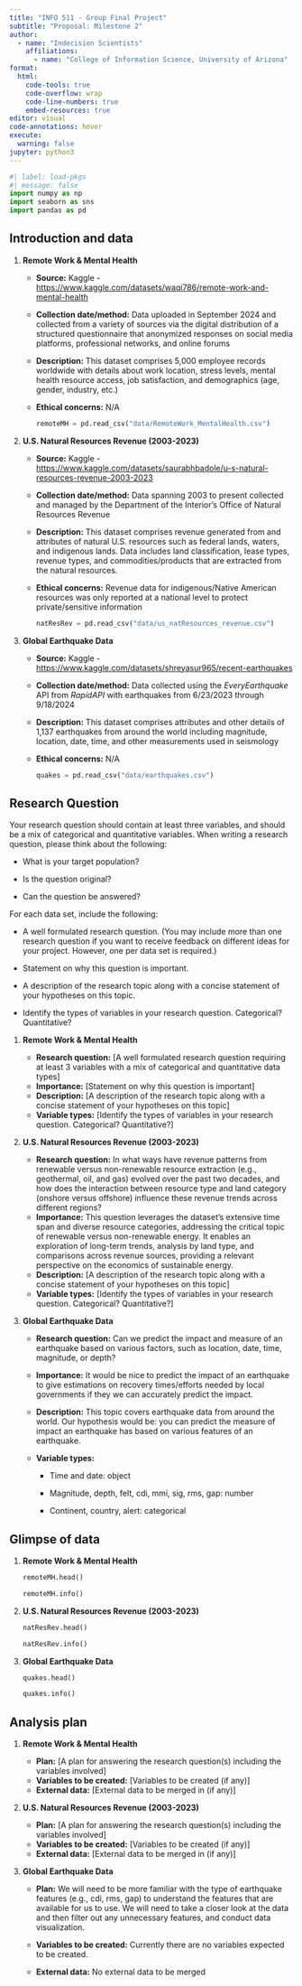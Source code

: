```yaml
---
title: "INFO 511 - Group Final Project"
subtitle: "Proposal: Milestone 2"
author: 
  - name: "Indecision Scientists"
    affiliations:
      - name: "College of Information Science, University of Arizona"
format:
  html:
    code-tools: true
    code-overflow: wrap
    code-line-numbers: true
    embed-resources: true
editor: visual
code-annotations: hover
execute:
  warning: false
jupyter: python3
---
```


```python
#| label: load-pkgs
#| message: false
import numpy as np
import seaborn as sns
import pandas as pd
```

## Introduction and data

1.  **Remote Work & Mental Health**

    -   **Source:** Kaggle - <https://www.kaggle.com/datasets/waqi786/remote-work-and-mental-health>

    -   **Collection date/method:** Data uploaded in September 2024 and collected from a variety of sources via the digital distribution of a structured questionnaire that anonymized responses on social media platforms, professional networks, and online forums

    -   **Description:** This dataset comprises 5,000 employee records worldwide with details about work location, stress levels, mental health resource access, job satisfaction, and demographics (age, gender, industry, etc.)

    -   **Ethical concerns:** N/A

        ```python
        remoteMH = pd.read_csv("data/RemoteWork_MentalHealth.csv")
        ```

2.  **U.S. Natural Resources Revenue (2003-2023)**

    -   **Source:** Kaggle - <https://www.kaggle.com/datasets/saurabhbadole/u-s-natural-resources-revenue-2003-2023>

    -   **Collection date/method:** Data spanning 2003 to present collected and managed by the Department of the Interior's Office of Natural Resources Revenue

    -   **Description:** This dataset comprises revenue generated from and attributes of natural U.S. resources such as federal lands, waters, and indigenous lands. Data includes land classification, lease types, revenue types, and commodities/products that are extracted from the natural resources.

    -   **Ethical concerns:** Revenue data for indigenous/Native American resources was only reported at a national level to protect private/sensitive information

        ```python
        natResRev = pd.read_csv("data/us_natResources_revenue.csv")
        ```

3.  **Global Earthquake Data**

    -   **Source:** Kaggle - <https://www.kaggle.com/datasets/shreyasur965/recent-earthquakes>

    -   **Collection date/method:** Data collected using the *EveryEarthquake* API from *RapidAPI* with earthquakes from 6/23/2023 through 9/18/2024

    -   **Description:** This dataset comprises attributes and other details of 1,137 earthquakes from around the world including magnitude, location, date, time, and other measurements used in seismology

    -   **Ethical concerns:** N/A

        ```python
        quakes = pd.read_csv("data/earthquakes.csv")
        ```

## Research Question

Your research question should contain at least three variables, and should be a mix of categorical and quantitative variables. When writing a research question, please think about the following:

-   What is your target population?

-   Is the question original?

-   Can the question be answered?

For each data set, include the following:

-   A well formulated research question. (You may include more than one research question if you want to receive feedback on different ideas for your project. However, one per data set is required.)

-   Statement on why this question is important.

-   A description of the research topic along with a concise statement of your hypotheses on this topic.

-   Identify the types of variables in your research question. Categorical? Quantitative?

1.  **Remote Work & Mental Health**

    -   **Research question:** \[A well formulated research question requiring at least 3 variables with a mix of categorical and quantitative data types\]
    -   **Importance:** \[Statement on why this question is important\]
    -   **Description:** \[A description of the research topic along with a concise statement of your hypotheses on this topic\]
    -   **Variable types:** \[Identify the types of variables in your research question. Categorical? Quantitative?\]

2.  **U.S. Natural Resources Revenue (2003-2023)**

    -   **Research question:** In what ways have revenue patterns from renewable versus non-renewable resource extraction (e.g., geothermal, oil, and gas) evolved over the past two decades, and how does the interaction between resource type and land category (onshore versus offshore) influence these revenue trends across different regions?
    -   **Importance:** This question leverages the dataset’s extensive time span and diverse resource categories, addressing the critical topic of renewable versus non-renewable energy. It enables an exploration of long-term trends, analysis by land type, and comparisons across revenue sources, providing a relevant perspective on the economics of sustainable energy.
    -   **Description:** \[A description of the research topic along with a concise statement of your hypotheses on this topic\]
    -   **Variable types:** \[Identify the types of variables in your research question. Categorical? Quantitative?\]

3.  **Global Earthquake Data**

    -   **Research question:** Can we predict the impact and measure of an earthquake based on various factors, such as location, date, time, magnitude, or depth?

    -   **Importance:** It would be nice to predict the impact of an earthquake to give estimations on recovery times/efforts needed by local governments if they we can accurately predict the impact.

    -   **Description:** This topic covers earthquake data from around the world. Our hypothesis would be: you can predict the measure of impact an earthquake has based on various features of an earthquake.

    -   **Variable types:**

        -   Time and date: object

        -   Magnitude, depth, felt, cdi, mmi, sig, rms, gap: number

        -   Continent, country, alert: categorical

## Glimpse of data

1.  **Remote Work & Mental Health**

    ```python
    remoteMH.head()
    ```

    ```python
    remoteMH.info()
    ```

2.  **U.S. Natural Resources Revenue (2003-2023)**

    ```python
    natResRev.head()
    ```

    ```python
    natResRev.info()
    ```

3.  **Global Earthquake Data**

    ```python
    quakes.head()
    ```

    ```python
    quakes.info()
    ```

## Analysis plan

1.  **Remote Work & Mental Health**

    -   **Plan:** \[A plan for answering the research question(s) including the variables involved\]
    -   **Variables to be created:** \[Variables to be created (if any)\]
    -   **External data:** \[External data to be merged in (if any)\]

2.  **U.S. Natural Resources Revenue (2003-2023)**

    -   **Plan:** \[A plan for answering the research question(s) including the variables involved\]
    -   **Variables to be created:** \[Variables to be created (if any)\]
    -   **External data:** \[External data to be merged in (if any)\]

3.  **Global Earthquake Data**

    -   **Plan:** We will need to be more familiar with the type of earthquake features (e.g., cdi, rms, gap) to understand the features that are available for us to use. We will need to take a closer look at the data and then filter out any unnecessary features, and conduct data visualization.

    -   **Variables to be created:** Currently there are no variables expected to be created.

    -   **External data:** No external data to be merged